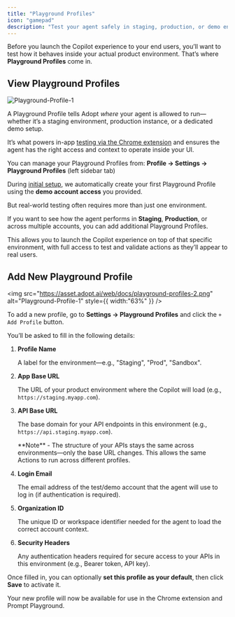 ```yaml
---
title: "Playground Profiles"
icon: "gamepad"
description: "Test your agent safely in staging, production, or demo environments using configurable in-app Playground Profiles."
---
```


Before you launch the Copilot experience to your end users, you’ll want to test how it behaves inside your actual product environment. That’s where **Playground Profiles** come in.

## View Playground Profiles

![Playground-Profile-1](https://asset.adopt.ai/web/docs/playground-profiles-1.png)

A Playground Profile tells Adopt _where_ your agent is allowed to run—whether it’s a staging environment, production instance, or a dedicated demo setup.

It’s what powers in-app [testing via the Chrome extension](/essentials/testing-actions) and ensures the agent has the right access and context to operate inside your UI.

You can manage your Playground Profiles from: **Profile → Settings → Playground Profiles** (left sidebar tab)

During [initial setup](/essentials/initial-setup), we automatically create your first Playground Profile using the **demo account access** you provided.

But real-world testing often requires more than just one environment.

If you want to see how the agent performs in **Staging**, **Production**, or across multiple accounts, you can add additional Playground Profiles.

This allows you to launch the Copilot experience on top of that specific environment, with full access to test and validate actions as they’ll appear to real users.

## Add New Playground Profile

<img
  src="https://asset.adopt.ai/web/docs/playground-profiles-2.png"
  alt="Playground-Profile-1"
  style={{ width:"63%" }}
/>


To add a new profile, go to **Settings → Playground Profiles** and click the `+ Add Profile` button.

You’ll be asked to fill in the following details:

1. **Profile Name**

   A label for the environment—e.g., "Staging", "Prod", "Sandbox".
2. **App Base URL**

   The URL of your product environment where the Copilot will load (e.g., `https://staging.myapp.com`).
3. **API Base URL**

   The base domain for your API endpoints in this environment (e.g., `https://api.staging.myapp.com`).

   <Note>
     **Note** - The structure of your APIs stays the same across environments—only the base URL changes. This allows the same Actions to run across different profiles.
   </Note>
4. **Login Email**

   The email address of the test/demo account that the agent will use to log in (if authentication is required).
5. **Organization ID**

   The unique ID or workspace identifier needed for the agent to load the correct account context.
6. **Security Headers**

   Any authentication headers required for secure access to your APIs in this environment (e.g., Bearer token, API key).

Once filled in, you can optionally **set this profile as your default**, then click **Save** to activate it.

Your new profile will now be available for use in the Chrome extension and Prompt Playground.